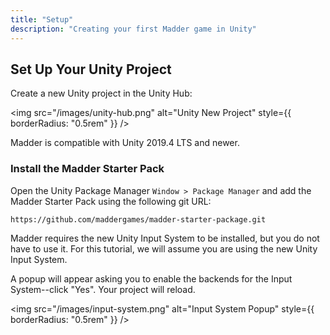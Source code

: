 ```yaml
---
title: "Setup"
description: "Creating your first Madder game in Unity"
---
```


## Set Up Your Unity Project

Create a new Unity project in the Unity Hub:

<img
  src="/images/unity-hub.png"
  alt="Unity New Project"
  style={{ borderRadius: "0.5rem" }}
/>

<Info>Madder is compatible with Unity 2019.4 LTS and newer.</Info>

### Install the Madder Starter Pack

Open the Unity Package Manager `Window > Package Manager` and add the Madder Starter Pack using the following git URL:

```markdown
https://github.com/maddergames/madder-starter-package.git
```

Madder requires the new Unity Input System to be installed, but you do not have to use it. For this tutorial, we will
assume you are using the new Unity Input System.

A popup will appear asking you to enable the backends for the Input System--click "Yes". Your project will reload.

<img
  src="/images/input-system.png"
  alt="Input System Popup"
  style={{ borderRadius: "0.5rem" }}
/>
